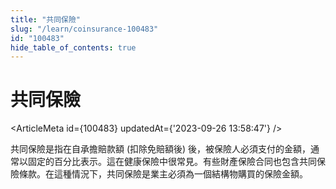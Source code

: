 ```yaml
---
title: "共同保險"
slug: "/learn/coinsurance-100483"
id: "100483"
hide_table_of_contents: true
---
```



# 共同保險

<ArticleMeta id={100483} updatedAt={'2023-09-26 13:58:47'} />
<div className='border-solid border-b border-t-0 my-4 border-[var(--ifm-color-gray-300)]' />

共同保險是指在自承擔賠款額 (扣除免賠額後) 後，被保險人必須支付的金額，通常以固定的百分比表示。這在健康保險中很常見。有些財產保險合同也包含共同保險條款。在這種情況下，共同保險是業主必須為一個結構物購買的保險金額。
